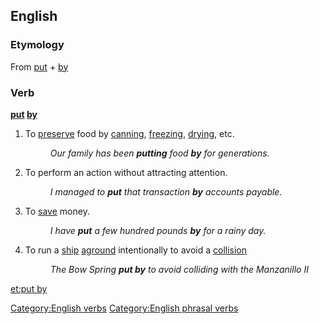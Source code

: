 ==English==

===Etymology===
From [[put]] + [[by]]

===Verb===
'''[[put]] [[by]]'''

# To [[preserve]] food by [[can]]ning, [[freeze|freezing]], [[dry]]ing, etc.
#:''Our family has been '''putting''' food '''by''' for generations.''
# To perform an action without attracting attention.
#: ''I managed to '''put''' that transaction '''by''' accounts payable.''
# To [[save]] money.
#: ''I have '''put''' a few hundred pounds '''by''' for a rainy day.''
# To run a [[ship]] [[aground]] intentionally to avoid a [[collision]]
#: ''The Bow Spring '''put by''' to avoid colliding with the Manzanillo II''

[[Category:English verbs]]
[[Category:English phrasal verbs]]

[[et:put by]]